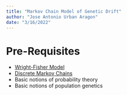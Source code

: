 ```yaml
---
title: "Markov Chain Model of Genetic Drift"
author: "Jose Antonio Urban Aragon"
date: "3/16/2022"
---
```


# Pre-Requisites
  * [Wright-Fisher Model](https://stephens999.github.io/fiveMinuteStats/wright_fisher_model.html)
  * [Discrete Markov Chains](http://stephens999.github.io/fiveMinuteStats/markov_chains_discrete_intro.html)
  * Basic notions of probability theory
  * Basic notions of population genetics
